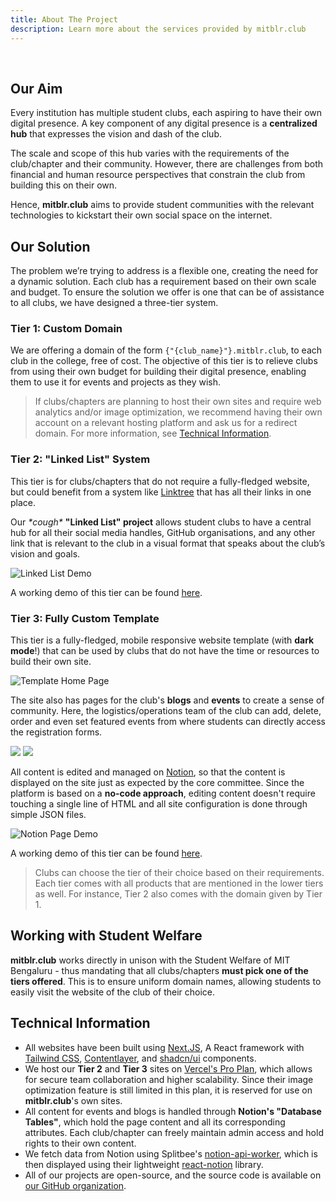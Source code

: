 ```yaml
---
title: About The Project
description: Learn more about the services provided by mitblr.club
---
```


<br />

## Our Aim

Every institution has multiple student clubs, each aspiring to have their own
digital presence. A key component of any digital presence is a **centralized
hub** that expresses the vision and dash of the club.

The scale and scope of this hub varies with the requirements of the club/chapter
and their community. However, there are challenges from both financial and human
resource perspectives that constrain the club from building this on their own.

Hence, **mitblr.club** aims to provide student communities with the relevant
technologies to kickstart their own social space on the internet.

## Our Solution

The problem we’re trying to address is a flexible one, creating the need for a
dynamic solution. Each club has a requirement based on their own scale and
budget. To ensure the solution we offer is one that can be of assistance to all
clubs, we have designed a three-tier system.

### Tier 1: Custom Domain

We are offering a domain of the form <code>{"{club_name}"}.mitblr.club</code>,
to each club in the college, free of cost. The objective of this tier is to
relieve clubs from using their own budget for building their digital presence,
enabling them to use it for events and projects as they wish.

> If clubs/chapters are planning to host their own sites and require web
> analytics and/or image optimization, we recommend having their own account on
> a relevant hosting platform and ask us for a redirect domain. For more
> information, see [Technical Information](#technical-information).

### Tier 2: "Linked List" System

This tier is for clubs/chapters that do not require a fully-fledged website, but
could benefit from a system like [Linktree](https://linktr.ee/) that has all
their links in one place.

Our _\*cough\*_ **"Linked List" project** allows student clubs to have a central
hub for all their social media handles, GitHub organisations, and any other link
that is relevant to the club in a visual format that speaks about the club’s
vision and goals.

![Linked List Demo](/demo-linkedlist.png)

A working demo of this tier can be found
[here](https://linkedlist.mitblr.club/).

### Tier 3: Fully Custom Template

This tier is a fully-fledged, mobile responsive website template (with **dark
mode**!) that can be used by clubs that do not have the time or resources to
build their own site.

![Template Home Page](/demo-template.png)

The site also has pages for the club's **blogs** and **events** to create a
sense of community. Here, the logistics/operations team of the club can add,
delete, order and even set featured events from where students can directly
access the registration forms.

<div className="mt-6 flex w-full flex-col gap-4 md:inline-flex md:flex-row">
  <img src="/demo-blogs.png" className="w-full rounded-md md:w-[49.5%]" />
  <img src="/demo-events.png" className="w-full rounded-md md:w-[49.5%]" />
</div>

All content is edited and managed on [Notion](https://notion.so), so that the
content is displayed on the site just as expected by the core committee. Since
the platform is based on a **no-code approach**, editing content doesn't require
touching a single line of HTML and all site configuration is done through simple
JSON files.

![Notion Page Demo](/demo-notion.png)

A working demo of this tier can be found [here](https://template.mitblr.club/).

> Clubs can choose the tier of their choice based on their requirements. Each
> tier comes with all products that are mentioned in the lower tiers as well.
> For instance, Tier 2 also comes with the domain given by Tier 1.

## Working with Student Welfare

**mitblr.club** works directly in unison with the Student Welfare of MIT
Bengaluru - thus mandating that all clubs/chapters **must pick one of the tiers
offered**. This is to ensure uniform domain names, allowing students to easily
visit the website of the club of their choice.

## Technical Information

- All websites have been built using [Next.JS](https://nextjs.org/), A React
  framework with [Tailwind CSS](https://tailwindcss.com/),
  [Contentlayer](https://contentlayer.dev/), and
  [shadcn/ui](https://ui.shadcn.com/) components.
- We host our **Tier 2** and **Tier 3** sites on
  [Vercel's Pro Plan](https://vercel.com/pricing), which allows for secure team
  collaboration and higher scalability. Since their image optimization feature
  is still limited in this plan, it is reserved for use on **mitblr.club**'s own
  sites.
- All content for events and blogs is handled through **Notion's "Database
  Tables"**, which hold the page content and all its corresponding attributes.
  Each club/chapter can freely maintain admin access and hold rights to their
  own content.
- We fetch data from Notion using Splitbee's
  [notion-api-worker](https://github.com/splitbee/notion-api-worker), which is
  then displayed using their lightweight
  [react-notion](https://react-notion.com/) library.
- All of our projects are open-source, and the source code is available on
  [our GitHub organization](https://github.com/mitblr-club).
